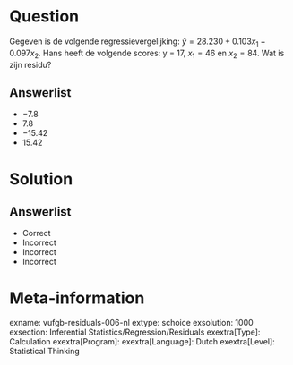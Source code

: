 Question
========

Gegeven is de volgende regressievergelijking: $\hat{y} = 28.230+0.103x_{1}-0.097x_{2}$. Hans heeft de volgende scores: y = 17, $x_{1} = 46$ en $x_{2} = 84$. Wat is zijn residu?
  
Answerlist
----------

* −7.8
* 7.8
* −15.42
* 15.42

Solution
========

Answerlist
----------
* Correct
* Incorrect
* Incorrect
* Incorrect

Meta-information
================
exname: vufgb-residuals-006-nl
extype: schoice
exsolution: 1000
exsection: Inferential Statistics/Regression/Residuals
exextra[Type]: Calculation
exextra[Program]: 
exextra[Language]: Dutch
exextra[Level]: Statistical Thinking
